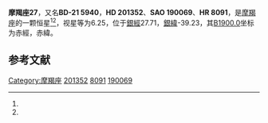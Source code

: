 {{Starbox begin
| name = 摩羯座27
}}
{{Starbox observe
| epoch = [[J2000.0|J2000.0]]
| constell = [[摩羯座|摩羯座]]<ref name=SIMBAD>{{cite web
 | url=http://simbad.u-strasbg.fr/simbad/sim-id?Ident=HR+8091
 | title =Pulsating variable Star
 | publisher=Centre de Données astronomiques de Strasbourg
 | work=SIMBAD
 | accessdate=2012-07-13}}</ref><ref name=DATA>{{cite web
 | url=http://vizier.u-strasbg.fr/viz-bin/VizieR-5?-out.add=.&-source=5050&-corr=PK=HR&-out.max=9999&HR=8091
 | title =VizieR Detailed Page
 | accessdate=2012-07-13}}</ref>
| 星官 = 
| ra = {{RA|21|9|33}}<ref name=SIMBAD /><ref name=DATA />
| dec = {{DEC|-20|33|23}}<ref name=SIMBAD /><ref name=DATA />
| appmag_v = 6.25<ref name=SIMBAD /><ref name=DATA />
}}
{{Starbox character
| class = F1IV<ref name=SIMBAD /><ref name=DATA />
| b-v = 0.38<ref name=SIMBAD /><ref name=DATA />
| u-b = <ref name=SIMBAD /><ref name=DATA />
| r-i = <ref name=SIMBAD /><ref name=DATA />
| variable = 
}}
{{Starbox astrometry
| radial_v = 
| prop_mo_ra = -43
| parallax = 
| p_error = 
}}
{{Starbox catalog
| names =BD-21 5940，[[SAO星表|SAO]] 190069，[[HD星表|HD]] 201352，[[HR星表|HR]] 8091}}
{{Starbox reference |Simbad=HR+8091}}
{{Starbox end}}

'''摩羯座27'''，又名'''BD-21 5940'''，'''HD 201352'''、'''SAO 190069'''、'''HR 8091'''，是[[摩羯座|摩羯座]]的一颗恒星<ref name=SIMBAD /><ref name=DATA />，视星等为6.25，位于[[銀道座標系|銀經]]27.71，[[銀道座標系|銀緯]]-39.23，其[[B1900.0|B1900.0]]坐标为赤經{{RA|21|3|50}}，赤緯{{DEC|-20|-39.23|29}}。

== 参考文献 ==
{{reflist}}

{{star-stub}}

{{摩羯座恒星}}
[[Category:摩羯座|Category:摩羯座]]
[[Category:HD和HDE天體|201352]]
[[Category:HR天體|8091]]
[[Category:SAO天體|190069]]
